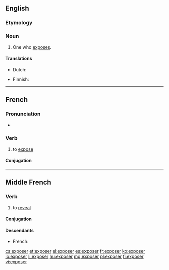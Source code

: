 ==English==

===Etymology===
{{suffix|expose|er}}

===Noun===
{{en-noun}}

# One who [[expose]]s.

====Translations====
{{trans-top|one who exposes}}
* Dutch: {{t|nl|tentoonsteller|m}}
{{trans-mid}}
* Finnish: {{t|fi|paljastaja}}
{{trans-bottom}}

----

==French==

===Pronunciation===
* {{audio|Fr-exposer.ogg|Audio}}

===Verb===
{{fr-verb}}

# to [[expose]]

====Conjugation====
{{fr-conj-er|expos|avoir}}

----

==Middle French==

===Verb===
{{head|frm|verb}}

# to [[reveal]]

====Conjugation====
{{frm-conj-er|expos}}

====Descendants====
* French: {{l|fr|exposer}}

[[cs:exposer]]
[[et:exposer]]
[[el:exposer]]
[[es:exposer]]
[[fr:exposer]]
[[ko:exposer]]
[[io:exposer]]
[[li:exposer]]
[[hu:exposer]]
[[mg:exposer]]
[[pl:exposer]]
[[fi:exposer]]
[[vi:exposer]]